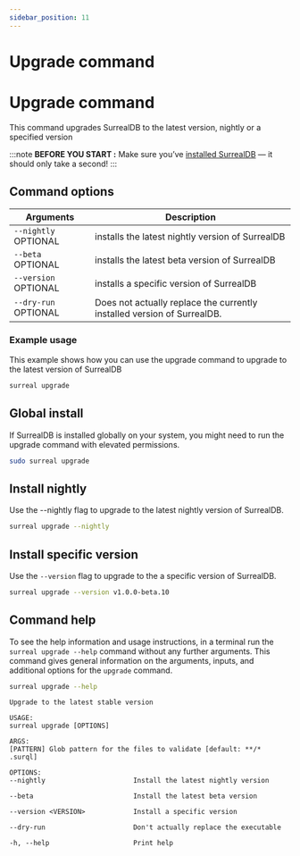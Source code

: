 ```yaml
---
sidebar_position: 11
---
```



# Upgrade command

# Upgrade command

This command upgrades SurrealDB to the latest version, nightly or a specified version

:::note
__BEFORE YOU START :__ Make sure you’ve [installed SurrealDB](/docs/surrealdb/installation/overview/) — it should only take a second!
:::

## Command options

<table>
    <thead>
        <tr>
            <th colspan="2" scope="col">Arguments</th>
            <th scope="col">Description</th>
        </tr>
    </thead>  
    <tbody>
        <tr>
            <td colspan="2" scope="row" data-label="Arguments">
                <code>--nightly</code>
                <l className='grey'>OPTIONAL</l>
            </td>
            <td scope="row" data-label="Description">
            installs the latest nightly version of SurrealDB
            </td>
        </tr>
        <tr>
            <td colspan="2" scope="row" data-label="Arguments">
                <code>--beta</code>
                <l className='grey'>OPTIONAL</l>
            </td>
            <td scope="row" data-label="Description">
            installs the latest beta version of SurrealDB
            </td>
        </tr>
        <tr>
            <td colspan="2" scope="row" data-label="Arguments">
                <code>--version</code>
                <l className='grey'>OPTIONAL</l>
            </td>
            <td scope="row" data-label="Description">
                installs a specific version of SurrealDB
            </td>
        </tr>
        <tr>
            <td colspan="2" scope="row" data-label="Arguments">
                <code>--dry-run</code>
                <l className='grey'>OPTIONAL</l>
            </td>
            <td scope="row" data-label="Description">
                Does not actually replace the currently installed version of SurrealDB.
            </td>
        </tr>
    </tbody>
</table>


### Example usage
This example shows how you can use the upgrade command to upgrade to the latest version of SurrealDB

```bash
surreal upgrade
```

## Global install
If SurrealDB is installed globally on your system, you might need to run the upgrade command with elevated permissions.

```bash
sudo surreal upgrade
```

## Install nightly 
Use the --nightly flag to upgrade to the latest nightly version of SurrealDB.

```bash
surreal upgrade --nightly
```

## Install specific version
Use the `--version` flag to upgrade to the a specific version of SurrealDB.

```bash
surreal upgrade --version v1.0.0-beta.10
```

## Command help
To see the help information and usage instructions, in a terminal run the `surreal upgrade --help` command without any further arguments. This command gives general information on the arguments, inputs, and additional options for the `upgrade` command.

```bash
surreal upgrade --help
```

```
Upgrade to the latest stable version

USAGE:
surreal upgrade [OPTIONS]

ARGS:
[PATTERN] Glob pattern for the files to validate [default: **/* .surql]

OPTIONS:
--nightly                      Install the latest nightly version

--beta                         Install the latest beta version

--version <VERSION>            Install a specific version

--dry-run                      Don't actually replace the executable

-h, --help                     Print help

```
